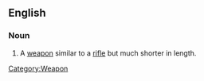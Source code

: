 ==English==
===Noun===
{{wikipedia}}
#A [[weapon]] similar to a [[rifle]] but much shorter in length.
[[Category:Weapon]]